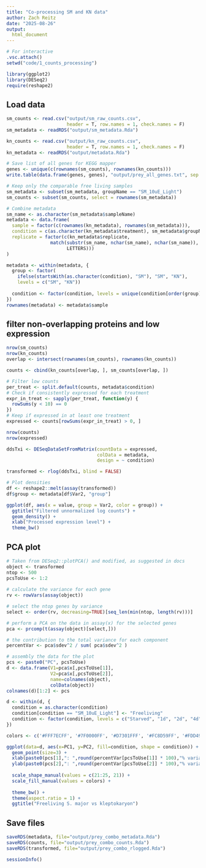 ```yaml
---
title: "Co-processing SM and KN data"
author: Zach Reitz
date: "2025-08-26"
output:
  html_document
---
```


```r
# For interactive
.vsc.attach()
setwd("code/1_counts_processing")
```

```r
library(ggplot2)
library(DESeq2)
require(reshape2)
```

## Load data
```r
sm_counts <- read.csv("output/sm_raw_counts.csv", 
                      header = T, row.names = 1, check.names = F)
sm_metadata <- readRDS("output/sm_metadata.Rda")

kn_counts <- read.csv("output/kn_raw_counts.csv", 
                      header = T, row.names = 1, check.names = F)
kn_metadata <- readRDS("output/metadata.Rda")
```

```r
# Save list of all genes for KEGG mapper
genes <- unique(c(rownames(sm_counts), rownames(kn_counts)))
write.table(data.frame(genes, genes), "output/prey_all_genes.txt", sep = " ", row.names = F, col.names = F, quote = F)
```

```r
# Keep only the comparable free living samples
sm_metadata <- subset(sm_metadata, groupName == "SM_10uE_Light")
sm_counts <- subset(sm_counts, select = rownames(sm_metadata))

# Combine metadata
sm_name <- as.character(sm_metadata$sampleName)
metadata <- data.frame(
  sample = factor(c(rownames(kn_metadata), rownames(sm_metadata))),
  condition = c(as.character(kn_metadata$treatment), sm_metadata$groupName),
  replicate = factor(c(kn_metadata$replicate, 
                match(substr(sm_name, nchar(sm_name), nchar(sm_name)), 
                      LETTERS)))
)

metadata <- within(metadata, {
  group <- factor(
    ifelse(startsWith(as.character(condition), "SM"), "SM", "KN"),
    levels = c("SM", "KN"))
  
  condition <- factor(condition, levels = unique(condition[order(group)]))
})
rownames(metadata) <- metadata$sample
```


## filter non-overlapping proteins and low expression
```r
nrow(sm_counts)
nrow(kn_counts)
overlap <- intersect(rownames(sm_counts), rownames(kn_counts))

counts <- cbind(kn_counts[overlap, ], sm_counts[overlap, ])

# Filter low counts
per_treat <- split.default(counts, metadata$condition)
# Check if consistently expressed for each treatment
expr_in_treat <- sapply(per_treat, function(y) {
  rowSums(y < 10) == 0
})
# Keep if expressed in at least one treatment
expressed <- counts[rowSums(expr_in_treat) > 0, ]

nrow(counts)
nrow(expressed)
```

```r
ddsTxi <- DESeqDataSetFromMatrix(countData = expressed,
                                 colData = metadata,
                                 design = ~ condition)

transformed <- rlog(ddsTxi, blind = FALSE)
```

```r
# Plot densities
df <- reshape2::melt(assay(transformed))
df$group <- metadata[df$Var2, "group"]

ggplot(df, aes(x = value, group = Var2, color = group)) +
  ggtitle("Filtered unnormalized log counts") +
  geom_density() +
  xlab("Processed expression level") +
  theme_bw()
```



## PCA plot
```r
# Taken from DESeq2::plotPCA() and modified, as suggested in docs
object <- transformed
ntop <- 500
pcsToUse <- 1:2
  
# calculate the variance for each gene
rv <- rowVars(assay(object))

# select the ntop genes by variance
select <- order(rv, decreasing=TRUE)[seq_len(min(ntop, length(rv)))]

# perform a PCA on the data in assay(x) for the selected genes
pca <- prcomp(t(assay(object)[select,]))

# the contribution to the total variance for each component
percentVar <- pca$sdev^2 / sum( pca$sdev^2 )

# assembly the data for the plot
pcs <- paste0("PC", pcsToUse)
d <- data.frame(V1=pca$x[,pcsToUse[1]],
                V2=pca$x[,pcsToUse[2]],
                name=colnames(object), 
                colData(object))
colnames(d)[1:2] <- pcs

d <- within(d, {
  condition = as.character(condition)
  condition[condition == "SM_10uE_Light"] <- "Freeliving"
  condition <- factor(condition, levels = c("Starved", "1d", "2d", "4d", "7d", "Freeliving"))
})

colors <- c('#FFF7ECFF', '#7F0000FF', '#D7301FFF', '#FC8D59FF', '#FDD49EFF', "#000000FF")

ggplot(data=d, aes(x=PC1, y=PC2, fill=condition, shape = condition)) +
  geom_point(size=3) + 
  xlab(paste0(pcs[1],": ",round(percentVar[pcsToUse[1]] * 100),"% variance")) +
  ylab(paste0(pcs[2],": ",round(percentVar[pcsToUse[2]] * 100),"% variance")) +
  
  scale_shape_manual(values = c(21:25, 21)) +
  scale_fill_manual(values = colors) +
  
  theme_bw() + 
  theme(aspect.ratio = 1) +
  ggtitle("Freeliving S. major vs kleptokaryon")
```


## Save files
```r
saveRDS(metadata, file="output/prey_combo_metadata.Rda")
saveRDS(counts, file="output/prey_combo_counts.Rda")
saveRDS(transformed, file="output/prey_combo_rlogged.Rda")
```

```r
sessionInfo()
```